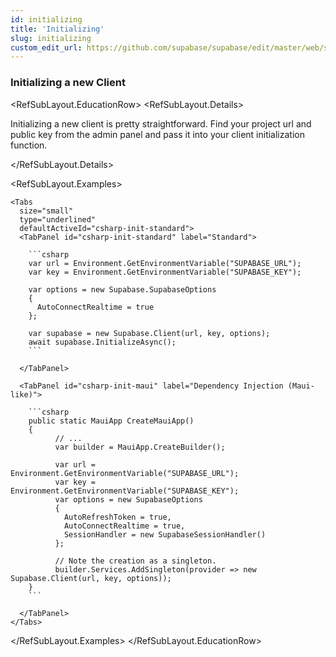 ```yaml
---
id: initializing
title: 'Initializing'
slug: initializing
custom_edit_url: https://github.com/supabase/supabase/edit/master/web/spec/supabase.yml
---
```


### Initializing a new Client

<RefSubLayout.EducationRow>
  <RefSubLayout.Details>

Initializing a new client is pretty straightforward. Find your project url and public key from the
admin panel and pass it into your client initialization function.

  </RefSubLayout.Details>

  <RefSubLayout.Examples>

    <Tabs
      size="small"
      type="underlined"
      defaultActiveId="csharp-init-standard">
      <TabPanel id="csharp-init-standard" label="Standard">

        ```csharp
        var url = Environment.GetEnvironmentVariable("SUPABASE_URL");
        var key = Environment.GetEnvironmentVariable("SUPABASE_KEY");

        var options = new Supabase.SupabaseOptions
        {
          AutoConnectRealtime = true
        };

        var supabase = new Supabase.Client(url, key, options);
        await supabase.InitializeAsync();
        ```

      </TabPanel>

      <TabPanel id="csharp-init-maui" label="Dependency Injection (Maui-like)">

        ```csharp
        public static MauiApp CreateMauiApp()
        {
              // ...
              var builder = MauiApp.CreateBuilder();

              var url = Environment.GetEnvironmentVariable("SUPABASE_URL");
              var key = Environment.GetEnvironmentVariable("SUPABASE_KEY");
              var options = new SupabaseOptions
              {
                AutoRefreshToken = true,
                AutoConnectRealtime = true,
                SessionHandler = new SupabaseSessionHandler()
              };

              // Note the creation as a singleton.
              builder.Services.AddSingleton(provider => new Supabase.Client(url, key, options));
        }
        ```

      </TabPanel>
    </Tabs>

  </RefSubLayout.Examples>
</RefSubLayout.EducationRow>
